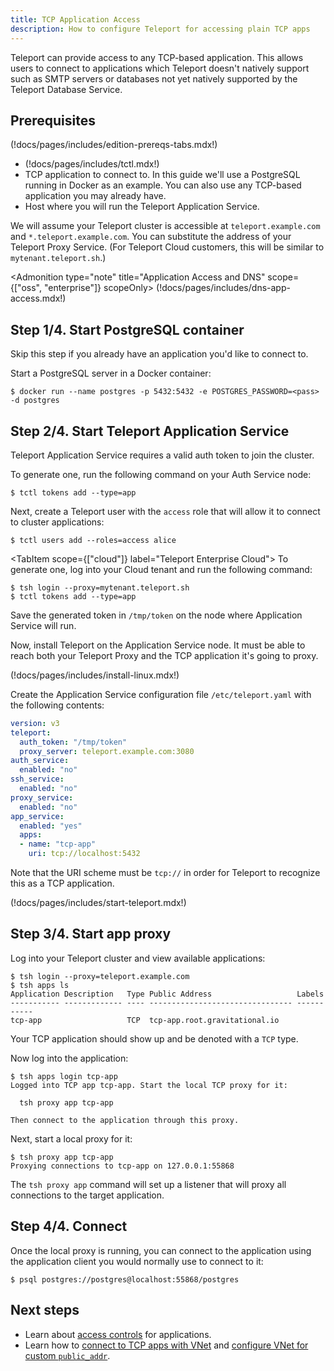 ```yaml
---
title: TCP Application Access
description: How to configure Teleport for accessing plain TCP apps
---
```


Teleport can provide access to any TCP-based application. This allows users to
connect to applications which Teleport doesn't natively support such as SMTP
servers or databases not yet natively supported by the Teleport Database
Service.

## Prerequisites

(!docs/pages/includes/edition-prereqs-tabs.mdx!)

- (!docs/pages/includes/tctl.mdx!)
- TCP application to connect to. In this guide we'll use a PostgreSQL running
  in Docker as an example. You can also use any TCP-based application you may
  already have.
- Host where you will run the Teleport Application Service.

We will assume your Teleport cluster is accessible at `teleport.example.com`
and `*.teleport.example.com`. You can substitute the address of your Teleport
Proxy Service. (For Teleport Cloud customers, this will be similar to
`mytenant.teleport.sh`.)

<Admonition type="note" title="Application Access and DNS" scope={["oss", "enterprise"]} scopeOnly>
(!docs/pages/includes/dns-app-access.mdx!)
</Admonition>

## Step 1/4. Start PostgreSQL container

Skip this step if you already have an application you'd like to connect to.

Start a PostgreSQL server in a Docker container:

```code
$ docker run --name postgres -p 5432:5432 -e POSTGRES_PASSWORD=<pass> -d postgres
```

## Step 2/4. Start Teleport Application Service

Teleport Application Service requires a valid auth token to join the cluster.

<Tabs>
<TabItem scope={["oss", "enterprise"]} label="Self-Hosted">
To generate one, run the following command on your Auth Service node:

```code
$ tctl tokens add --type=app
```

Next, create a Teleport user with the `access` role that will allow it to
connect to cluster applications:

```code
$ tctl users add --roles=access alice
```
</TabItem>

<TabItem scope={["cloud"]} label="Teleport Enterprise Cloud">
To generate one, log into your Cloud tenant and run the following command:

```code
$ tsh login --proxy=mytenant.teleport.sh
$ tctl tokens add --type=app
```
</TabItem>

</Tabs>

Save the generated token in `/tmp/token` on the node where Application Service
will run.

Now, install Teleport on the Application Service node. It must be able to reach
both your Teleport Proxy and the TCP application it's going to proxy.

(!docs/pages/includes/install-linux.mdx!)

Create the Application Service configuration file `/etc/teleport.yaml` with
the following contents:

```yaml
version: v3
teleport:
  auth_token: "/tmp/token"
  proxy_server: teleport.example.com:3080
auth_service:
  enabled: "no"
ssh_service:
  enabled: "no"
proxy_service:
  enabled: "no"
app_service:
  enabled: "yes"
  apps:
  - name: "tcp-app"
    uri: tcp://localhost:5432
```

Note that the URI scheme must be `tcp://` in order for Teleport to recognize
this as a TCP application.

(!docs/pages/includes/start-teleport.mdx!)

## Step 3/4. Start app proxy

Log into your Teleport cluster and view available applications:

```code
$ tsh login --proxy=teleport.example.com
$ tsh apps ls
Application Description   Type Public Address                   Labels
----------- ------------- ---- -------------------------------- -----------
tcp-app                   TCP  tcp-app.root.gravitational.io
```

Your TCP application should show up and be denoted with a `TCP` type.

Now log into the application:

```code
$ tsh apps login tcp-app
Logged into TCP app tcp-app. Start the local TCP proxy for it:

  tsh proxy app tcp-app

Then connect to the application through this proxy.
```

Next, start a local proxy for it:

```code
$ tsh proxy app tcp-app
Proxying connections to tcp-app on 127.0.0.1:55868
```

The `tsh proxy app` command will set up a listener that will proxy all connections to
the target application.

## Step 4/4. Connect

Once the local proxy is running, you can connect to the application using the
application client you would normally use to connect to it:

```code
$ psql postgres://postgres@localhost:55868/postgres
```

## Next steps

- Learn about [access controls](../controls.mdx) for applications.
- Learn how to [connect to TCP apps with VNet](../../connect-your-client/vnet.mdx) and
  [configure VNet for custom `public_addr`](vnet.mdx).

